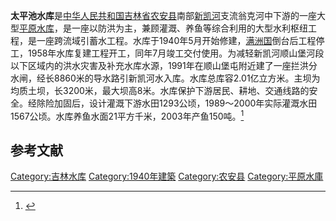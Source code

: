 {{Infobox Reservoir 
|name = 太平池水库
|nickname = 
|image = 
|image_caption = 
|pushpin_map =  China Jilin
|pushpin_map_caption = 太平池水库在吉林的位置
|code =BAB11B70792
|class = 大型
|location_of_reservoir = [[吉林省|吉林省]][[农安县|农安县]]
|location_of_dam = 
|inflow = 
|outflow =翁克河
|catchment_area = 1706
|reservoir_area = 
|mean_depth =
|maximum_depth = 
|flood_level = 
|normal_water_level = 
|dead_water_level = 
|water_quality = 
|island = 
|maximum_storage_capacity = 
|normal_storage_capacity =  
|dead_storage_capacity = 
|type_of_dam = 均质土坝
|elevation_of_dam = 
|height_of_dam = 8
|length_of_dam = 3200
|width_of_dam = 
|installed_capacity =
|irrigated_area =
|start = 1940年5月
|complete = 1958年7月
|cost = 
|emigrate = 
|latd = 44
|latm = 01
|lats = 51
|latNS = N
|longd = 124
|longm = 55
|longs = 11
|longEW = E
|website = 
|footnotes = 
}}
'''太平池水库'''是[[中华人民共和国|中华人民共和国]][[吉林省|吉林省]][[农安县|农安县]]南部[[新凯河|新凯河]]支流翁克河中下游的一座大型[[平原水库|平原水库]]，是一座以防洪为主，兼顾灌溉、养鱼等综合利用的大型水利枢纽工程，是一座跨流域引蓄水工程。水库于1940年5月开始修建，[[满洲国|满洲国]]倒台后工程停工，1958年水库复建工程开工，同年7月竣工交付使用。为减轻新凯河顺山堡河段以下区域内的洪水灾害及补充水库水源，1991年在顺山堡屯附近建了一座拦洪分水闸，经长8860米的导水路引新凯河水入库。水库总库容2.01亿立方米。主坝为均质土坝，长3200米，最大坝高8米。水库保护下游居民、耕地、交通线路的安全。经除险加固后，设计灌溉下游水田1293公顷，1989～2000年实际灌溉水田1567公顷。水库养鱼水面21平方千米，2003年产鱼150吨。<ref name="中国河湖大典">{{cite book zh |author=《[[中国河湖大典|中国河湖大典]]》编纂委员会 |title=《中国河湖大典·黑龙江、辽河卷》 |format=M |edition=1 |location=北京 |publisher=中国水利水电出版社 |date=2014年4月 |pages=149页 |id= ISBN 978-7-5170-1950-3}}</ref>

== 参考文献 ==
{{Reflist}}


[[Category:吉林水库|Category:吉林水库]]
[[Category:1940年建築|Category:1940年建築]]
[[Category:农安县|Category:农安县]]
[[Category:平原水庫|Category:平原水庫]]